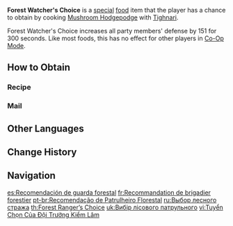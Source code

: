 {{Food Infobox
|id              = 108436
|description     = The Forest Watcher personally picked out these edible mushrooms — not only the common ones but also a few mysterious-looking shrooms that you have never seen before. No condiments were added, for the limelight should go to the ingredients' unmarred freshness. It must have taken him quite some time to prepare this delicious dish.
|type            = DEF-Boosting Dishes
|effectType      = DEF Up
|effect          = Increases all party members' DEF by 151 for 300s. In Co-Op Mode, this effect only applies to your own character(s).
|quality         = 2
|character       = Tighnari
|base            = Mushroom Hodgepodge
}}
'''Forest Watcher's Choice''' is a [[Special Dish|special]] [[food]] item that the player has a chance to obtain by cooking [[Mushroom Hodgepodge]] with [[Tighnari]].

Forest Watcher's Choice increases all party members' defense by 151 for 300 seconds. Like most foods, this has no effect for other players in [[Co-Op Mode]].

==How to Obtain==
===Recipe===
{{Recipe
|type = Cooking
|character = Tighnari
|Rukkhashava Mushrooms = 1
|Mushroom = 1
|Starshroom = 1
|sort = Rukkhashava Mushrooms;Mushroom;Starshroom
}}

===Mail===
{{Mail Attachments by Category List}}

==Other Languages==
{{Other Languages
|en      = Forest Watcher's Choice
|zhs     = 巡林官精选
|zhs_rm  = Xúnlín-guān Jīngxuǎn
|zht     = 巡林官精選
|zht_rm  = Xúnlín-guān Jīngxuǎn
|zh_tl   = 
|ja      = レンジャー長のイチオシ
|ja_rm   = Renjaa-chou no Ichioshi
|ja_tl   = Ranger's Recommendation
|ko      = 숲의 순찰관 특선
|ko_rm   = Sup-ui Sunchalgwan Teukseon
|ko_tl   = Forest Patroller Special
|es      = Recomendación de guarda forestal
|es_tl   = Forest Guard's Recommendation
|fr      = Recommandation de brigadier forestier
|fr_tl   = Forest Brigadier's Recommendation
|ru      = Выбор лесного стража
|ru_tl   = Forest Watcher's Choice
|th      = Forest Watcher's Choice
|vi      = Tuyển Chọn Của Đội Trưởng Kiểm Lâm
|vi_tl   = Selection of the Forest Ranger Captain
|de      = Wahl des Waldhütermeisters
|de_tl   = Choice of the Forest Guardian Master
|id      = Forest Watcher's Choice
|pt      = Recomendação de Patrulheiro Florestal
|pt_tl   = 
|tr      = Orman Gözcüsünün Spesiyali
|tr_tl   = 
|it      = Scelta del Guardiano della foresta
|it_tl   = Choice of the Forest Guardian
}}

==Change History==
{{Change History|3.0}}

==Navigation==
{{Food Navbox|Special Dishes}}

[[es:Recomendación de guarda forestal]]
[[fr:Recommandation de brigadier forestier]]
[[pt-br:Recomendação de Patrulheiro Florestal]]
[[ru:Выбор лесного стража]]
[[th:Forest Ranger’s Choice]]
[[uk:Вибір лісового патрульного]]
[[vi:Tuyển Chọn Của Đội Trưởng Kiểm Lâm]]
